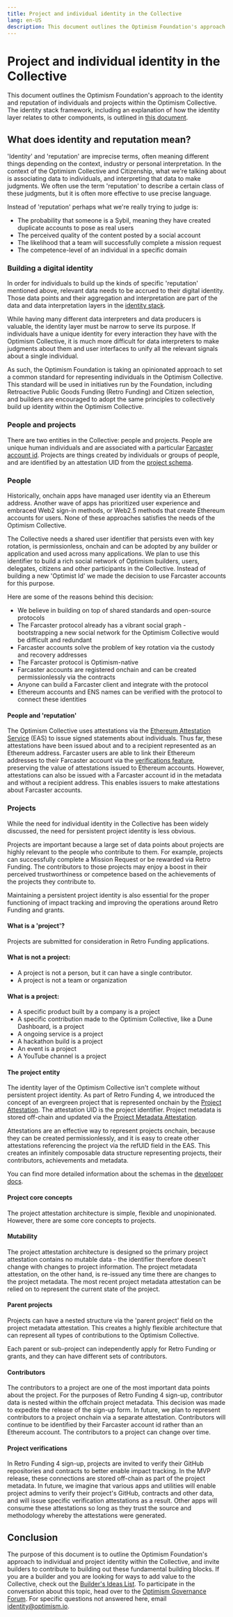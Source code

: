 ```yaml
---
title: Project and individual identity in the Collective
lang: en-US
description: This document outlines the Optimism Foundation's approach to the identity and reputation of individuals and projects within the Optimism Collective.
---
```


# Project and individual identity in the Collective

This document outlines the Optimism Foundation's approach to the identity and reputation of individuals and projects within the Optimism Collective. The identity stack framework, including an explanation of how the identity layer relates to other components, is outlined in [this document](https://docs.optimism.io/chain/identity/overview).

## What does identity and reputation mean?

'Identity' and 'reputation' are imprecise terms, often meaning different things depending on the context, industry or personal interpretation. In the context of the Optimism Collective and Citizenship, what we're talking about is associating data to individuals, and interpreting that data to make judgments. We often use the term 'reputation' to describe a certain class of these judgments, but it is often more effective to use precise language. 

Instead of 'reputation' perhaps what we're really trying to judge is:

* The probability that someone is a Sybil, meaning they have created duplicate accounts to pose as real users 
* The perceived quality of the content posted by a social account
* The likelihood that a team will successfully complete a mission request
* The competence-level of an individual in a specific domain

### Building a digital identity

In order for individuals to build up the kinds of specific 'reputation' mentioned above, relevant data needs to be accrued to their digital identity. Those data points and their aggregation and interpretation are part of the data and data interpretation layers in the [identity stack](https://docs.optimism.io/chain/identity/overview). 

While having many different data interpreters and data producers is valuable, the identity layer must be narrow to serve its purpose. If individuals have a unique identity for every interaction they have with the Optimism Collective, it is much more difficult for data interpreters to make judgments about them and user interfaces to unify all the relevant signals about a single individual.

As such, the Optimism Foundation is taking an opinionated approach to set a common standard for representing individuals in the Optimism Collective. This standard will be used in initiatives run by the Foundation, including Retroactive Public Goods Funding (Retro Funding) and Citizen selection, and builders are encouraged to adopt the same principles to collectively build up identity within the Optimism Collective.

### People and projects

There are two entities in the Collective: people and projects. People are unique human individuals and are associated with a particular [Farcaster account id](https://docs.farcaster.xyz/learn/what-is-farcaster/accounts). Projects are things created by individuals or groups of people, and are identified by an attestation UID from the [project schema](https://docs.optimism.io/chain/identity/schemas#project-identifier). 

### People

Historically, onchain apps have managed user identity via an Ethereum address. Another wave of apps has prioritized user experience and embraced Web2 sign-in methods, or Web2.5 methods that create Ethereum accounts for users. None of these approaches satisfies the needs of the Optimism Collective. 

The Collective needs a shared user identifier that persists even with key rotation, is permissionless, onchain and can be adopted by any builder or application and used across many applications. We plan to use this identifier to build a rich social network of Optimism builders, users, delegates, citizens and other participants in the Collective. Instead of building a new 'Optimist Id' we made the decision to use Farcaster accounts for this purpose. 

Here are some of the reasons behind this decision:

* We believe in building on top of shared standards and open-source protocols
* The Farcaster protocol already has a vibrant social graph - bootstrapping a new social network for the Optimism Collective would be difficult and redundant
* Farcaster accounts solve the problem of key rotation via the custody and recovery addresses
* The Farcaster protocol is Optimism-native
* Farcaster accounts are registered onchain and can be created permissionlessly via the contracts
* Anyone can build a Farcaster client and integrate with the protocol
* Ethereum accounts and ENS names can be verified with the protocol to connect these identities

#### People and 'reputation'

The Optimism Collective uses attestations via the [Ethereum Attestation Service](https://optimism.easscan.org/) (EAS) to issue signed statements about individuals. Thus far, these attestations have been issued about and to a recipient represented as an Ethereum address. Farcaster users are able to link their Ethereum addresses to their Farcaster account via the [verifications feature](https://docs.farcaster.xyz/developers/guides/writing/verify-address), preserving the value of attestations issued to Ethereum accounts. However, attestations can also be issued with a Farcaster account id in the metadata and without a recipient address. This enables issuers to make attestations about Farcaster accounts.


### Projects

While the need for individual identity in the Collective has been widely discussed, the need for persistent project identity is less obvious. 

Projects are important because a large set of data points about projects are highly relevant to the people who contribute to them. For example, projects can successfully complete a Mission Request or be rewarded via Retro Funding. The contributors to those projects may enjoy a boost in their perceived trustworthiness or competence based on the achievements of the projects they contribute to.

Maintaining a persistent project identity is also essential for the proper functioning of impact tracking and improving the operations around Retro Funding and grants. 

#### What is a 'project'?

Projects are submitted for consideration in Retro Funding applications.

#### What is not a project:

* A project is not a person, but it can have a single contributor.
* A project is not a team or organization

#### What is a project:

* A specific product built by a company is a project
* A specific contribution made to the Optimism Collective, like a Dune Dashboard, is a project
* A ongoing service is a project
* A hackathon build is a project
* An event is a project
* A YouTube channel is a project

#### The project entity

The identity layer of the Optimism Collective isn't complete without persistent project identity. As part of Retro Funding 4, we introduced the concept of an evergreen project that is represented onchain by the [Project Attestation](https://docs.optimism.io/chain/identity/schemas#project-identifier). The attestation UID is the project identifier. Project metadata is stored off-chain and updated via the [Project Metadata Attestation](https://docs.optimism.io/chain/identity/schemas#project-metadata).

Attestations are an effective way to represent projects onchain, because they can be created permissionlessly, and it is easy to create other attestations referencing the project via the refUID field in the EAS. This creates an infinitely composable data structure representing projects, their contributors, achievements and metadata.

You can find more detailed information about the schemas in the [developer docs](https://docs.optimism.io/chain/identity/schemas#project-metadata).

#### Project core concepts

The project attestation architecture is simple, flexible and unopinionated. However, there are some core concepts to projects.

#### Mutability

The project attestation architecture is designed so the primary project attestation contains no mutable data - the identifier therefore doesn't change with changes to project information. The project metadata attestation, on the other hand, is re-issued any time there are changes to the project metadata. The most recent project metadata attestation can be relied on to represent the current state of the project.

#### Parent projects

Projects can have a nested structure via the 'parent project' field on the project metadata attestation. This creates a highly flexible architecture that can represent all types of contributions to the Optimism Collective.

Each parent or sub-project can independently apply for Retro Funding or grants, and they can have different sets of contributors.

#### Contributors

The contributors to a project are one of the most important data points about the project. For the purposes of Retro Funding 4 sign-up, contributor data is nested within the offchain project metadata. This decision was made to expedite the release of the sign-up form. In future, we plan to represent contributors to a project onchain via a separate attestation. Contributors will continue to be identified by their Farcaster account id rather than an Ethereum account. The contributors to a project can change over time.

#### Project verifications

In Retro Funding 4 sign-up, projects are invited to verify their GitHub repositories and contracts to better enable impact tracking. In the MVP release, these connections are stored off-chain as part of the project metadata. In future, we imagine that various apps and utilities will enable project admins to verify their project's GitHub, contracts and other data, and will issue specific verification attestations as a result. Other apps will consume these attestations so long as they trust the source and methodology whereby the attestations were generated.

## Conclusion

The purpose of this document is to outline the Optimism Foundation's approach to individual and project identity within the Collective, and invite builders to contribute to building out these fundamental building blocks. If you are a builder and you are looking for ways to add value to the Collective, check out the [Builder's Ideas List](https://contribute.optimism.io). To participate in the conversation about this topic, head over to the [Optimism Governance Forum](https://gov.optimism.io). For specific questions not answered here, email identity@optimism.io.